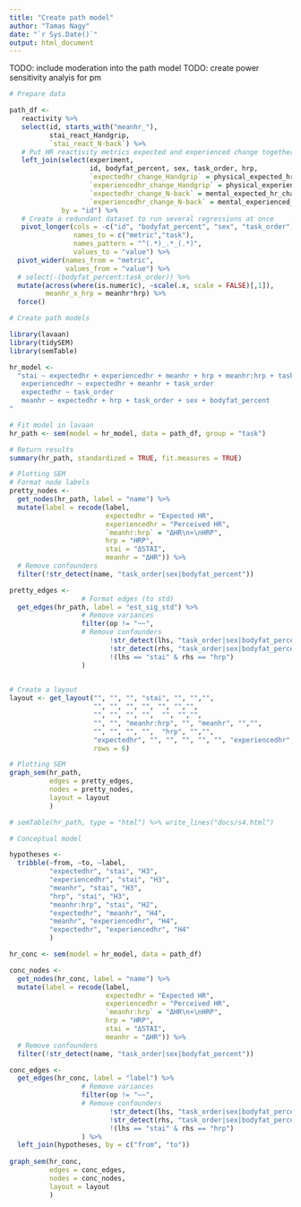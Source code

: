```yaml
---
title: "Create path model"
author: "Tamas Nagy"
date: "`r Sys.Date()`"
output: html_document
---
```


TODO: include moderation into the path model
TODO: create power sensitivity analyis for pm

```r
# Prepare data

path_df <-
   reactivity %>% 
   select(id, starts_with("meanhr_"),
          stai_react_Handgrip,
          `stai_react_N-back`) %>% 
   # Put HR reactivity metrics expected and experienced change together
   left_join(select(experiment, 
                    id, bodyfat_percent, sex, task_order, hrp,
                    `expectedhr_change_Handgrip` = physical_expected_hr_change,
                    `experiencedhr_change_Handgrip` = physical_experienced_hr_change,
                    `expectedhr_change_N-back` = mental_expected_hr_change,
                    `experiencedhr_change_N-back` = mental_experienced_hr_change), 
             by = "id") %>%
   # Create a redundant dataset to run several regressions at once
   pivot_longer(cols = -c("id", "bodyfat_percent", "sex", "task_order", "hrp"),
                names_to = c("metric","task"),
                names_pattern = "^(.*)_.*_(.*)",
                values_to = "value") %>%  
  pivot_wider(names_from = "metric", 
              values_from = "value") %>% 
  # select(-(bodyfat_percent:task_order)) %>% 
  mutate(across(where(is.numeric), ~scale(.x, scale = FALSE)[,1]),
         meanhr_x_hrp = meanhr*hrp) %>%
  force()
```


```r
# Create path models

library(lavaan)
library(tidySEM)
library(semTable)

hr_model <- 
  "stai ~ expectedhr + experiencedhr + meanhr + hrp + meanhr:hrp + task_order
   experiencedhr ~ expectedhr + meanhr + task_order
   expectedhr ~ task_order
   meanhr ~ expectedhr + hrp + task_order + sex + bodyfat_percent
"

# Fit model in lavaan
hr_path <- sem(model = hr_model, data = path_df, group = "task")

# Return results
summary(hr_path, standardized = TRUE, fit.measures = TRUE)

# Plotting SEM
# Format node labels
pretty_nodes <-
  get_nodes(hr_path, label = "name") %>% 
  mutate(label = recode(label,
                        expectedhr = "Expected HR",
                        experiencedhr = "Perceived HR",
                        `meanhr:hrp` = "ΔHR\n×\nHRP",
                        hrp = "HRP",
                        stai = "ΔSTAI",
                        meanhr = "ΔHR")) %>% 
  # Remove confounders
  filter(!str_detect(name, "task_order|sex|bodyfat_percent"))

pretty_edges <- 
                  # Format edges (to std)
  get_edges(hr_path, label = "est_sig_std") %>% 
                  # Remove variances
                  filter(op != "~~",
                  # Remove confounders
                         !str_detect(lhs, "task_order|sex|bodyfat_percent"),
                         !str_detect(rhs, "task_order|sex|bodyfat_percent"),
                         !(lhs == "stai" & rhs == "hrp")
                  )
  

# Create a layout
layout <- get_layout("", "", "", "stai", "", "","", 
                     "", "", "", "", "", "","", 
                     "", "", "", "",  "", "","", 
                     "", "", "meanhr:hrp", "", "meanhr", "","", 
                     "", "", "", "",  "hrp", "","", 
                     "expectedhr", "", "", "", "", "", "experiencedhr",
                     rows = 6)

# Plotting SEM
graph_sem(hr_path, 
          edges = pretty_edges,
          nodes = pretty_nodes,
          layout = layout
          )

# semTable(hr_path, type = "html") %>% write_lines("docs/s4.html")
```


```r
# Conceptual model

hypotheses <-
  tribble(~from, ~to, ~label,
          "expectedhr", "stai", "H3",
          "experiencedhr", "stai", "H3",
          "meanhr", "stai", "H3",
          "hrp", "stai", "H3",
          "meanhr:hrp", "stai", "H2",
          "expectedhr", "meanhr", "H4",
          "meanhr", "experiencedhr", "H4",
          "expectedhr", "experiencedhr", "H4"
          )

hr_conc <- sem(model = hr_model, data = path_df)

conc_nodes <-
  get_nodes(hr_conc, label = "name") %>% 
  mutate(label = recode(label,
                        expectedhr = "Expected HR",
                        experiencedhr = "Perceived HR",
                        `meanhr:hrp` = "ΔHR\n×\nHRP",
                        hrp = "HRP",
                        stai = "ΔSTAI",
                        meanhr = "ΔHR")) %>% 
  # Remove confounders
  filter(!str_detect(name, "task_order|sex|bodyfat_percent"))

conc_edges <- 
  get_edges(hr_conc, label = "label") %>% 
                  # Remove variances
                  filter(op != "~~",
                  # Remove confounders
                         !str_detect(lhs, "task_order|sex|bodyfat_percent"),
                         !str_detect(rhs, "task_order|sex|bodyfat_percent"),
                         !(lhs == "stai" & rhs == "hrp")
                  ) %>% 
  left_join(hypotheses, by = c("from", "to"))
  
graph_sem(hr_conc, 
          edges = conc_edges,
          nodes = conc_nodes,
          layout = layout
          )

```

